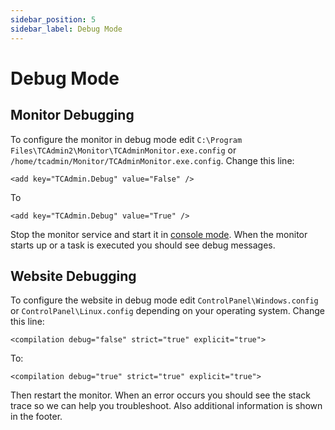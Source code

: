 ```yaml
---
sidebar_position: 5
sidebar_label: Debug Mode
---
```

# Debug Mode

## Monitor Debugging

To configure the monitor in debug mode edit `C:\Program Files\TCAdmin2\Monitor\TCAdminMonitor.exe.config` or `/home/tcadmin/Monitor/TCAdminMonitor.exe.config`. Change this line:

```
<add key="TCAdmin.Debug" value="False" />
```
To

```
<add key="TCAdmin.Debug" value="True" />
```
Stop the monitor service and start it in [console mode](/getting-started/server-components#startstop-in-console-mode). When the monitor starts up or a task is executed you should see debug messages.

## Website Debugging

To configure the website in debug mode edit `ControlPanel\Windows.config` or `ControlPanel\Linux.config` depending on your operating system. Change this line:

```
<compilation debug="false" strict="true" explicit="true">
```

To:

```
<compilation debug="true" strict="true" explicit="true">
```

Then restart the monitor. When an error occurs you should see the stack trace so we can help you troubleshoot. Also additional information is shown in the footer.